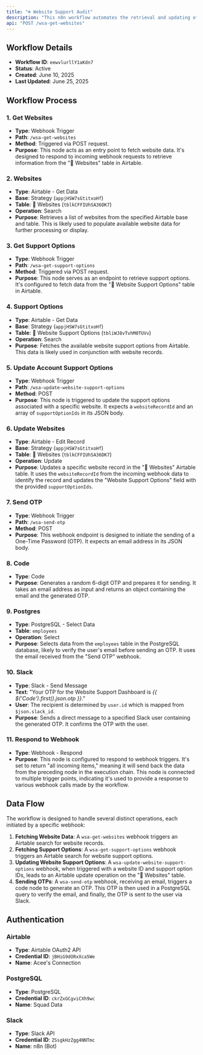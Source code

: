 ```yaml
---
title: "❄️ Website Support Audit"
description: "This n8n workflow automates the retrieval and updating of website support information. It triggers webhooks to fetch website data and support options, updates website records with selected support options, and sends One-Time Passwords (OTPs) to users, notifying them via Slack after verification against a PostgreSQL database."
api: "POST /wsa-get-websites"
---
```


## Workflow Details

- **Workflow ID**: `eewvlurllY1aKdn7`
- **Status**: Active
- **Created**: June 10, 2025
- **Last Updated**: June 25, 2025

## Workflow Process

### 1. Get Websites
- **Type**: Webhook Trigger
- **Path**: `/wsa-get-websites`
- **Method**: Triggered via POST request.
- **Purpose**: This node acts as an entry point to fetch website data. It's designed to respond to incoming webhook requests to retrieve information from the "🧩 Websites" table in Airtable.

### 2. Websites
- **Type**: Airtable - Get Data
- **Base**: Strategy (`appjHSW7sGtitxoHf`)
- **Table**: 🧩 Websites (`tblkCFFIUhSA36DK7`)
- **Operation**: Search
- **Purpose**: Retrieves a list of websites from the specified Airtable base and table. This is likely used to populate available website data for further processing or display.

### 3. Get Support Options
- **Type**: Webhook Trigger
- **Path**: `/wsa-get-support-options`
- **Method**: Triggered via POST request.
- **Purpose**: This node serves as an endpoint to retrieve support options. It's configured to fetch data from the "🔑 Website Support Options" table in Airtable.

### 4. Support Options
- **Type**: Airtable - Get Data
- **Base**: Strategy (`appjHSW7sGtitxoHf`)
- **Table**: 🔑 Website Support Options (`tbliWJ8vTvhM0TUVv`)
- **Operation**: Search
- **Purpose**: Fetches the available website support options from Airtable. This data is likely used in conjunction with website records.

### 5. Update Account Support Options
- **Type**: Webhook Trigger
- **Path**: `/wsa-update-website-support-options`
- **Method**: POST
- **Purpose**: This node is triggered to update the support options associated with a specific website. It expects a `websiteRecordId` and an array of `supportOptionIds` in its JSON body.

### 6. Update Websites
- **Type**: Airtable - Edit Record
- **Base**: Strategy (`appjHSW7sGtitxoHf`)
- **Table**: 🧩 Websites (`tblkCFFIUhSA36DK7`)
- **Operation**: Update
- **Purpose**: Updates a specific website record in the "🧩 Websites" Airtable table. It uses the `websiteRecordId` from the incoming webhook data to identify the record and updates the "Website Support Options" field with the provided `supportOptionIds`.

### 7. Send OTP
- **Type**: Webhook Trigger
- **Path**: `/wsa-send-otp`
- **Method**: POST
- **Purpose**: This webhook endpoint is designed to initiate the sending of a One-Time Password (OTP). It expects an email address in its JSON body.

### 8. Code
- **Type**: Code
- **Purpose**: Generates a random 6-digit OTP and prepares it for sending. It takes an email address as input and returns an object containing the email and the generated OTP.

### 9. Postgres
- **Type**: PostgreSQL - Select Data
- **Table**: `employees`
- **Operation**: Select
- **Purpose**: Selects data from the `employees` table in the PostgreSQL database, likely to verify the user's email before sending an OTP. It uses the email received from the "Send OTP" webhook.

### 10. Slack
- **Type**: Slack - Send Message
- **Text**: "Your OTP for the Website Support Dashboard is *{{ $('Code').first().json.otp }}*."
- **User**: The recipient is determined by `user.id` which is mapped from `$json.slack_id`.
- **Purpose**: Sends a direct message to a specified Slack user containing the generated OTP. It confirms the OTP with the user.

### 11. Respond to Webhook
- **Type**: Webhook - Respond
- **Purpose**: This node is configured to respond to webhook triggers. It's set to return "all incoming items," meaning it will send back the data from the preceding node in the execution chain. This node is connected to multiple trigger points, indicating it's used to provide a response to various webhook calls made by the workflow.

## Data Flow

The workflow is designed to handle several distinct operations, each initiated by a specific webhook:

1.  **Fetching Website Data**: A `wsa-get-websites` webhook triggers an Airtable search for website records.
2.  **Fetching Support Options**: A `wsa-get-support-options` webhook triggers an Airtable search for website support options.
3.  **Updating Website Support Options**: A `wsa-update-website-support-options` webhook, when triggered with a website ID and support option IDs, leads to an Airtable update operation on the "🧩 Websites" table.
4.  **Sending OTPs**: A `wsa-send-otp` webhook, receiving an email, triggers a code node to generate an OTP. This OTP is then used in a PostgreSQL query to verify the email, and finally, the OTP is sent to the user via Slack.

## Authentication

### Airtable
- **Type**: Airtable OAuth2 API
- **Credential ID**: `jBHiG9dORxXca5We`
- **Name**: Acee's Connection

### PostgreSQL
- **Type**: PostgreSQL
- **Credential ID**: `ckrZxGCgviCXh9wc`
- **Name**: Squad Data

### Slack
- **Type**: Slack API
- **Credential ID**: `ZSsgkHzZgg4NNTmc`
- **Name**: n8n (Bot)